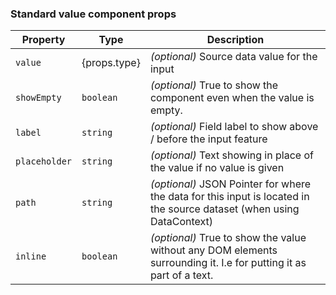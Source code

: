 ### Standard value component props

| Property      | Type         | Description                                                                                                           |
| ------------- | ------------ | --------------------------------------------------------------------------------------------------------------------- |
| `value`       | {props.type} | _(optional)_ Source data value for the input                                                                          |
| `showEmpty`   | `boolean`    | _(optional)_ True to show the component even when the value is empty.                                                 |
| `label`       | `string`     | _(optional)_ Field label to show above / before the input feature                                                     |
| `placeholder` | `string`     | _(optional)_ Text showing in place of the value if no value is given                                                  |
| `path`        | `string`     | _(optional)_ JSON Pointer for where the data for this input is located in the source dataset (when using DataContext) |
| `inline`      | `boolean`    | _(optional)_ True to show the value without any DOM elements surrounding it. I.e for putting it as part of a text.    |
